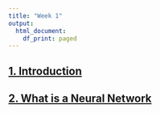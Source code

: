 ```yaml
---
title: "Week 1"
output:
  html_document:
    df_print: paged
---
```




## [1. Introduction](w101-introduction.html)

## [2. What is a Neural Network](w101-introduction.html)